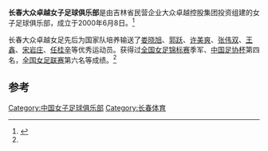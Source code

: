 {{expand|time=2015-02-08T12:55:28+00:00}}
{{Infobox football club
| clubname      = 长春大众卓越
| image         = File:Changchun_dazhong_zhuoyue_WFC.png
| caption       = 
| fullname      = 长春大众卓越女子足球俱乐部
| nickname      = 
| founded       = 2000年6月8日
| dissolved     = 
| ground        = [[经开体育场|经开体育场]]
| capacity      = 
| coordinates   = [[刘友|刘友]]
| league        = [[中国女子足球超级联赛|中国女子足球超级联赛]]
| season        = [[2019年中国女子足球超级联赛|2019]]
| position      = 3
| website       = 
| pattern_la1 =
| pattern_b1  = 
| pattern_ra1 =
| pattern_sh1 =
| pattern_so1 =
| leftarm1    = ffffff
| body1       = ffffff
| rightarm1   = ffffff
| shorts1     = ff0000
| socks1      = ffffff
<!--| pattern_la2 =
| pattern_b2  =
| pattern_ra2 =
| pattern_sh2 =
| pattern_so2 =
| leftarm2    = ffffff
| body2       = ffffff
| rightarm2   = ffffff
| shorts2     = 000000
| socks2      = ffffff-->
}}
'''长春大众卓越女子足球俱乐部'''是由吉林省民营企业大众卓越控股集团投资组建的女子足球俱乐部，成立于2000年6月8日。<ref name="足协">{{Cite |url=http://www.fa.org.cn/wf/qdfc/2014-04-01/432497.html |title=长春大众卓越 |accessdate=2015-02-08 |date=2014-04-01 |publisher=中国足球协会 |archive-url=https://web.archive.org/web/20140914165724/http://www.fa.org.cn/wf/qdfc/2014-04-01/432497.html |archive-date=2014-09-14 |dead-url=yes }}</ref>

长春大众卓越女足先后为国家队培养输送了[[娄晓旭|娄晓旭]]、[[郭跃_(女子足球运动员)|郭跃]]、[[许美爽|许美爽]]、[[张伟双|张伟双]]、[[王鑫_(女子足球运动员)|王鑫]]、[[宋岩庄|宋岩庄]]、[[任桂辛|任桂辛]]等优秀运动员。获得过[[全国女足锦标赛|全国女足锦标赛]]季军、[[中国女子足协杯|中国足协杯]]第四名，[[全国女子足球联赛|全国女足联赛]]第六名等成绩。<ref name="足协" />

== 参考 ==
{{reflist}}

{{足球俱乐部小作品}}

[[Category:中国女子足球俱乐部|Category:中国女子足球俱乐部]]
[[Category:长春体育|Category:长春体育]]